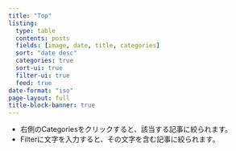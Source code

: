 ```yaml
---
title: "Top"
listing:
  type: table
  contents: posts
  fields: [image, date, title, categories]
  sort: "date desc"
  categories: true
  sort-ui: true
  filter-ui: true
  feed: true
date-format: "iso"
page-layout: full
title-block-banner: true
---
```


- 右側のCategoriesをクリックすると、該当する記事に絞られます。
- Filterに文字を入力すると、その文字を含む記事に絞られます。